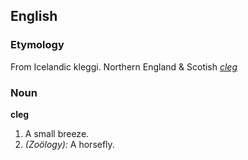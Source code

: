==English==

{{webster}}

===Etymology===
From Icelandic kleggi.
Northern England & Scotish ''[[cleg]]''

===Noun===
'''cleg'''
# A small breeze.
# ''(Zoölogy):'' A horsefly.
